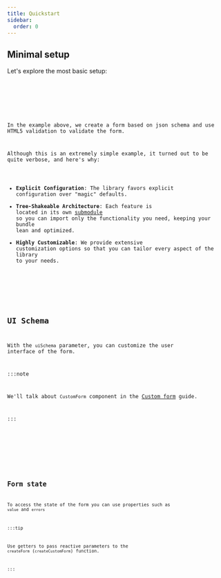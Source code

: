 ```yaml
---
title: Quickstart
sidebar:
  order: 0
---
```






## Minimal setup

Let's explore the most basic setup:

<Code code={minimalSetupCode} lang="svelte" />

<Card>
  <MinimalSetup />
</Card>

In the example above, we create a form based on json schema and
use HTML5 validation to validate the form.

Although this is an extremely simple example, it turned out to be quite verbose, and here's why:

- **Explicit Configuration**: The library favors explicit configuration over "magic" defaults.
- **Tree-Shakeable Architecture**: Each feature is located in its own [submodule](https://nodejs.org/api/packages.html#subpath-exports)
so you can import only the functionality you need, keeping your bundle lean and optimized.
- **Highly Customizable**: We provide extensive customization options so that you can tailor every aspect of the library to your needs.

<LinkCard title="JSON Schema API reference" href="../../api-reference/json-schema/" />

<LinkCard title="Handlers API reference" href="../../api-reference/handlers/" />

## UI Schema

With the `uiSchema` parameter, you can customize the user interface of the form.

:::note

We'll talk about `CustomForm` component in the [Custom form](../../advanced/custom-form/) guide.

:::

<Code code={uiSchemaCode} lang="svelte" />

<Card>
  <UiSchema />
</Card>

<LinkCard title="UI Schema API reference" href="../../api-reference/ui-schema/" />

## Form state

To access the state of the form you can use properties such as `value` and `errors`

:::tip

Use getters to pass reactive parameters to the `createForm` (`createCustomForm`) function.

:::

<Code code={formDataCode} lang="svelte" />

<Card>
  <FormData />
</Card>
